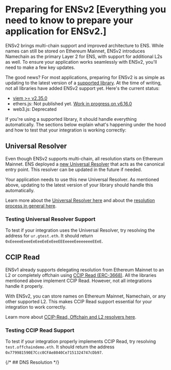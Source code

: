# Preparing for ENSv2 [Everything you need to know to prepare your application for ENSv2.]

ENSv2 brings multi-chain support and improved architecture to ENS. While names can still be stored on Ethereum Mainnet, ENSv2 introduces Namechain as the primary Layer 2 for ENS, with support for additional L2s as well. To ensure your application works seamlessly with ENSv2, you'll need to make a few key updates.

The good news? For most applications, preparing for ENSv2 is as simple as updating to the latest version of a [supported library](/web/libraries). At the time of writing, not all libraries have added ENSv2 support yet. Here's the current status:

- [viem >= v2.35.0](https://github.com/wevm/viem/blob/main/src/CHANGELOG.md#2350)
- ethers.js: Not published yet. [Work in progress on v6.16.0](https://github.com/ethers-io/ethers.js/tree/wip-v6.16.0-ens)
- web3.js: Deprecated

If you're using a supported library, it should handle everything automatically. The sections below explain what's happening under the hood and how to test that your integration is working correctly:

## Universal Resolver

Even though ENSv2 supports multi-chain, all resolution starts on Ethereum Mainnet. ENS deployed a [new Universal Resolver](https://eth.blockscout.com/address/0xeEeEEEeE14D718C2B47D9923Deab1335E144EeEe) that acts as the canonical entry point. This resolver can be updated in the future if needed.

Your application needs to use this new Universal Resolver. As mentioned above, updating to the latest version of your library should handle this automatically.

Learn more about the [Universal Resolver here](/resolvers/universal) and about the [resolution process in general here](/resolution).

### Testing Universal Resolver Support

To test if your integration uses the Universal Resolver, try resolving the address for `ur.gtest.eth`. It should return `0xEeeeeEeeeEeEeeEeEeEeeEEEeeeeEeeeeeeeEEeE`.

## CCIP Read

ENSv1 already supports delegating resolution from Ethereum Mainnet to an L2 or completely offchain using [CCIP Read (ERC-3668)](/learn/ccip-read). All the libraries mentioned above implement CCIP Read. However, not all integrations handle it properly.

With ENSv2, you can store names on Ethereum Mainnet, Namechain, or any other supported L2. This makes CCIP Read support essential for your integration to work correctly.

Learn more about [CCIP-Read, Offchain and L2 resolvers here](/resolvers/ccip-read).

### Testing CCIP Read Support

To test if your integration properly implements CCIP Read, try resolving `test.offchaindemo.eth`. It should return the address `0x779981590E7Ccc0CFAe8040Ce7151324747cDb97`.

{/* ## DNS Resolution */}
